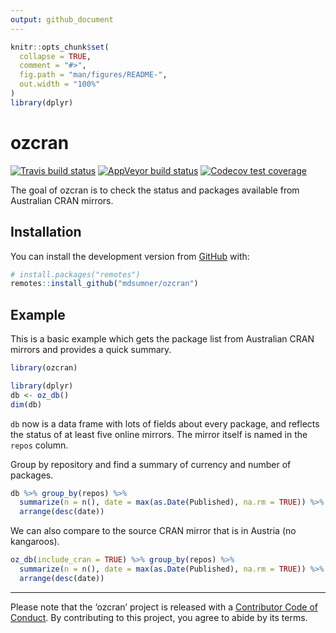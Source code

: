 ```yaml
---
output: github_document
---
```


<!-- README.md is generated from README.Rmd. Please edit that file -->

```r
knitr::opts_chunk$set(
  collapse = TRUE,
  comment = "#>",
  fig.path = "man/figures/README-",
  out.width = "100%"
)
library(dplyr)
```
# ozcran

<!-- badges: start -->
[![Travis build status](https://travis-ci.org/mdsumner/ozcran.svg?branch=master)](https://travis-ci.org/mdsumner/ozcran)
[![AppVeyor build status](https://ci.appveyor.com/api/projects/status/github/mdsumner/ozcran?branch=master&svg=true)](https://ci.appveyor.com/project/mdsumner/ozcran)
[![Codecov test coverage](https://codecov.io/gh/mdsumner/ozcran/branch/master/graph/badge.svg)](https://codecov.io/gh/mdsumner/ozcran?branch=master)
<!-- badges: end -->

The goal of ozcran is to check the status and packages available from Australian CRAN mirrors. 

## Installation

You can install the development version from [GitHub](https://github.com/) with:

``` r
# install.packages("remotes")
remotes::install_github("mdsumner/ozcran")
```
## Example

This is a basic example which gets the package list from Australian CRAN mirrors and
provides a quick summary. 

```r
library(ozcran)

library(dplyr)
db <- oz_db() 
dim(db)
```

`db` now is a data frame with lots of fields about every package, and reflects the status of at least five online mirrors. The mirror itself is named in the `repos` column. 

Group by repository and find a summary of currency and number of packages. 

```r
db %>% group_by(repos) %>% 
  summarize(n = n(), date = max(as.Date(Published), na.rm = TRUE)) %>% 
  arrange(desc(date))

```

We can also compare to the source CRAN mirror that is in Austria (no kangaroos). 

```r
oz_db(include_cran = TRUE) %>% group_by(repos) %>% 
  summarize(n = n(), date = max(as.Date(Published), na.rm = TRUE)) %>% 
  arrange(desc(date))

```


---

  
  Please note that the 'ozcran' project is released with a
  [Contributor Code of Conduct](https://CODE_OF_CONDUCT.md).
  By contributing to this project, you agree to abide by its terms.
